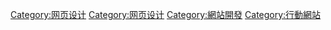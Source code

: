 {{Cat main|响应式网页设计}}
{{Commons category|Responsive web design}}

[[Category:网页设计|Category:网页设计]]
[[Category:网页设计|Category:网页设计]]
[[Category:網站開發|Category:網站開發]]
[[Category:行動網站|Category:行動網站]]